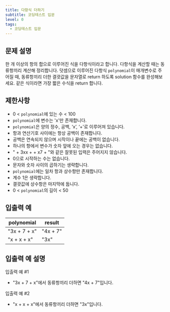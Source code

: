 ```yaml
---
title: 다항식 더하기
subtitle: 코딩테스트 입문
level: 0
tags:
  - 코딩테스트 입문
---
```


## 문제 설명

한 개 이상의 항의 합으로 이루어진 식을 다항식이라고 합니다. 다항식을 계산할 때는 동류항끼리 계산해 정리합니다. 덧셈으로 이루어진 다항식 `polynomial`이 매개변수로 주어질 때, 동류항끼리 더한 결괏값을 문자열로 return 하도록 solution 함수를 완성해보세요. 같은 식이라면 가장 짧은 수식을 return 합니다.

## 제한사항

- 0 < `polynomial`에 있는 수 < 100
- `polynomial`에 변수는 'x'만 존재합니다.
- `polynomial`은 양의 정수, 공백, ‘x’, ‘+'로 이루어져 있습니다.
- 항과 연산기호 사이에는 항상 공백이 존재합니다.
- 공백은 연속되지 않으며 시작이나 끝에는 공백이 없습니다.
- 하나의 항에서 변수가 숫자 앞에 오는 경우는 없습니다.
- " + 3xx + + x7 + "와 같은 잘못된 입력은 주어지지 않습니다.
- 0으로 시작하는 수는 없습니다.
- 문자와 숫자 사이의 곱하기는 생략합니다.
- `polynomial`에는 일차 항과 상수항만 존재합니다.
- 계수 1은 생략합니다.
- 결괏값에 상수항은 마지막에 둡니다.
- 0 < `polynomial`의 길이 < 50

## 입출력 예

| polynomial   | result   |
| ------------ | -------- |
| "3x + 7 + x" | "4x + 7" |
| "x + x + x"  | "3x"     |

## 입출력 예 설명

입출력 예 #1

- "3x + 7 + x"에서 동류항끼리 더하면 "4x + 7"입니다.

입출력 예 #2

- "x + x + x"에서 동류항끼리 더하면 "3x"입니다.
